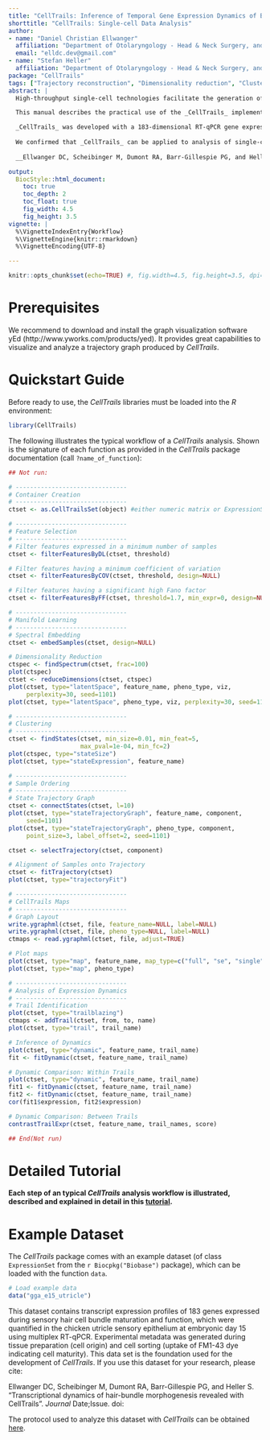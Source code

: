 ```yaml
---
title: "CellTrails: Inference of Temporal Gene Expression Dynamics of Branching Biological Processes from Single-cell Expression Data"
shorttitle: "CellTrails: Single-cell Data Analysis"
author:
- name: "Daniel Christian Ellwanger"
  affiliation: "Department of Otolaryngology - Head & Neck Surgery, and Institute for Stem Cell Biology and Regenerative Medicine, Stanford University School of Medicine, Stanford, CA 94305, USA"
  email: "elldc.dev@gmail.com"
- name: "Stefan Heller"
  affiliation: "Department of Otolaryngology - Head & Neck Surgery, and Institute for Stem Cell Biology and Regenerative Medicine, Stanford University School of Medicine, Stanford, CA 94305, USA"
package: "CellTrails"
tags: ["Trajectory reconstruction", "Dimensionality reduction", "Clustering", "Single-cell", "Machine learning"]
abstract: |
  High-throughput single-cell technologies facilitate the generation of -omic readouts from thousands of cells captured at different cellular maturation stages during development, or other normal or pathological processes with unprecedented resolution. A single snapshot of an asynchronously developing specimen, for example, constitutes a time series in which individual cells represent distinct time points along a continuum. However, recoding of valuable cell-specific information, such as a cell's developmental age, its location in a tissue, or its functional phenotype is limited during sample preparation, and remains hidden in high dimensional cellular expression profiles. This formulates the computational challenge to infer the latent internal time axis of the biological process from the obtained expression matrix alone, while considering common parameters of single-cell measurements, such as noise, dropouts and redundancy. In other words, biological samples need to be placed by means of hidden information onto a non-linear trajectory, which might constitute of branching processes towards distinct functional cell types.

  This manual describes the practical use of the _CellTrails_ implementation, an unsupervised algorithm for the _de novo_ chronological ordering, visualization and analysis of single-cell expression data. _CellTrails_ makes use of a geometrically motivated concept of lower-dimensional manifold learning, which exhibits a multitude of virtues that counteract intrinsic noise of single cell data caused by drop-outs, technical variance, and redundancy of predictive variables. _CellTrails_ enables the reconstruction of branching trajectories and provides an intuitive graphical representation of expression patterns along all branches simultaneously. It allows the user to define and infer the expression dynamics of individual and multiple pathways towards distinct phenotypes.

  _CellTrails_ was developed with a 183-dimensional RT-qPCR gene expression panel of 1,008 cells collected from the developing chicken utricle, a balance organ. Key players in the utricle's function are cohorts of sensory hair cells that display mechanosensing organelles, called hair bundles, protruding from their apical surfaces. Bundle growth and maturation is dictated by an orchestration of distinct sequential and overlapping cellular processes. Our goal was to elucidate the temporal expression program of key hair bundle genes in subtypes of hair cells that occur with distinct spatial distribution. We showed that _CellTrails_ faithfully predicted expression patterns of hair cell maturation with unprecedented resolution.
  
  We confirmed that _CellTrails_ can be applied to analysis of single-cell RNA-Seq datasets. We are pleased that you consider using _CellTrails_ in your research. A detailed theoretical description of the algorithm and its application to biological uses has been published in:
  
  __Ellwanger DC, Scheibinger M, Dumont RA, Barr-Gillespie PG, and Heller S. "Transcriptional dynamics of hair-bundle morphogenesis revealed with CellTrails". Journal_ Date;Issue.__

output: 
  BiocStyle::html_document:
    toc: true
    toc_depth: 2
    toc_float: true
    fig_width: 4.5
    fig_height: 3.5
vignette: |
  %\VignetteIndexEntry{Workflow}
  %\VignetteEngine{knitr::rmarkdown}
  %\VignetteEncoding{UTF-8}

---
```


```r
knitr::opts_chunk$set(echo=TRUE) #, fig.width=4.5, fig.height=3.5, dpi=300 fig.align="left"
```

<!-- ---------------------------------- -->
# Prerequisites
<!-- ---------------------------------- -->

We recommend to download and install the graph visualization software yEd (http://www.yworks.com/products/yed). It provides great capabilities to visualize and analyze a trajectory graph produced by _CellTrails_.

<!-- ---------------------------------- -->
# Quickstart Guide
<!-- ---------------------------------- -->
Before ready to use, the *CellTrails* libraries must be loaded into the _R_ environment:

```r
library(CellTrails)
```

The following illustrates the typical workflow of a *CellTrails* analysis. Shown is the signature of each function as provided in the *CellTrails* package documentation (call `?name_of_function`):

```r
## Not run:

# -------------------------------
# Container Creation
# -------------------------------
ctset <- as.CellTrailsSet(object) #either numeric matrix or ExpressionSet

# -------------------------------
# Feature Selection
# -------------------------------
# Filter features expressed in a minimum number of samples
ctset <- filterFeaturesByDL(ctset, threshold)

# Filter features having a minimum coefficient of variation
ctset <- filterFeaturesByCOV(ctset, threshold, design=NULL) 

# Filter features having a significant high Fano factor
ctset <- filterFeaturesByFF(ctset, threshold=1.7, min_expr=0, design=NULL)  

# -------------------------------
# Manifold Learning
# -------------------------------
# Spectral Embedding
ctset <- embedSamples(ctset, design=NULL)

# Dimensionality Reduction
ctspec <- findSpectrum(ctset, frac=100)
plot(ctspec)
ctset <- reduceDimensions(ctset, ctspec)
plot(ctset, type="latentSpace", feature_name, pheno_type, viz, 
     perplexity=30, seed=1101)
plot(ctset, type="latentSpace", pheno_type, viz, perplexity=30, seed=1101)

# -------------------------------
# Clustering
# -------------------------------
ctset <- findStates(ctset, min_size=0.01, min_feat=5, 
                    max_pval=1e-04, min_fc=2)
plot(ctspec, type="stateSize")
plot(ctset, type="stateExpression", feature_name)

# -------------------------------
# Sample Ordering
# -------------------------------
# State Trajectory Graph
ctset <- connectStates(ctset, l=10)
plot(ctset, type="stateTrajectoryGraph", feature_name, component, 
     seed=1101)
plot(ctset, type="stateTrajectoryGraph", pheno_type, component, 
     point_size=3, label_offset=2, seed=1101)

ctset <- selectTrajectory(ctset, component)

# Alignment of Samples onto Trajectory
ctset <- fitTrajectory(ctset)
plot(ctset, type="trajectoryFit")

# -------------------------------
# CellTrails Maps
# -------------------------------
# Graph Layout
write.ygraphml(ctset, file, feature_name=NULL, label=NULL)
write.ygraphml(ctset, file, pheno_type=NULL, label=NULL)
ctmaps <- read.ygraphml(ctset, file, adjust=TRUE)

# Plot maps
plot(ctset, type="map", feature_name, map_type=c("full", "se", "single"))
plot(ctset, type="map", pheno_type)

# -------------------------------
# Analysis of Expression Dynamics
# -------------------------------
# Trail Identification
plot(ctset, type="trailblazing")
ctmaps <- addTrail(ctset, from, to, name)
plot(ctset, type="trail", trail_name)

# Inference of Dynamics
plot(ctset, type="dynamic", feature_name, trail_name)
fit <- fitDynamic(ctset, feature_name, trail_name)

# Dynamic Comparison: Within Trails
plot(ctset, type="dynamic", feature_name, trail_name)
fit1 <- fitDynamic(ctset, feature_name, trail_name)
fit2 <- fitDynamic(ctset, feature_name, trail_name)
cor(fit1$expression, fit2$expression)

# Dynamic Comparison: Between Trails
contrastTrailExpr(ctset, feature_name, trail_names, score)

## End(Not run)
```

<!-- ---------------------------------- -->
# Detailed Tutorial
<!-- ---------------------------------- -->
**Each step of an typical _CellTrails_ analysis workflow is illustrated, described and explained in detail in this [tutorial](https://elldc.github.io/CellTrails/).**

<!-- ---------------------------------- -->
# Example Dataset
<!-- ---------------------------------- -->
The *CellTrails* package comes with an example dataset (of class `ExpressionSet` from the `r Biocpkg("Biobase")` package), which can be loaded with the function `data`.

```r
# Load example data
data("gga_e15_utricle")
```

This dataset contains transcript expression profiles of 183 genes expressed during sensory hair cell bundle maturation and function, which were quantified in the chicken utricle sensory epithelium at embryonic day 15 using multiplex RT-qPCR. Experimental metadata was generated during tissue preparation (cell origin) and cell sorting (uptake of FM1-43 dye indicating cell maturity). This data set is the foundation used for the development of *CellTrails*. If you use this dataset for your research, please cite:

Ellwanger DC, Scheibinger M, Dumont RA, Barr-Gillespie PG, and Heller S. "Transcriptional dynamics of hair-bundle morphogenesis revealed with CellTrails". *Journal* Date;Issue. doi: 

The protocol used to analyze this dataset with *CellTrails* can be obtained [here](https://elldc.github.io/CellTrails/#101_protocols).

